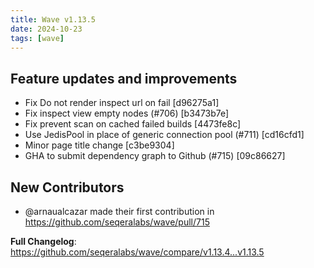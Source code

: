 ```yaml
---
title: Wave v1.13.5
date: 2024-10-23
tags: [wave]
---
```


## Feature updates and improvements

- Fix Do not render inspect url on fail [d96275a1]
- Fix inspect view empty nodes (#706) [b3473b7e]
- Fix prevent scan on cached failed builds [4473fe8c]
- Use JedisPool in place of generic connection pool (#711) [cd16cfd1]
- Minor page title change [c3be9304]
- GHA to submit dependency graph to Github (#715) [09c86627]

## New Contributors

- @arnaualcazar made their first contribution in https://github.com/seqeralabs/wave/pull/715

**Full Changelog**: https://github.com/seqeralabs/wave/compare/v1.13.4...v1.13.5
